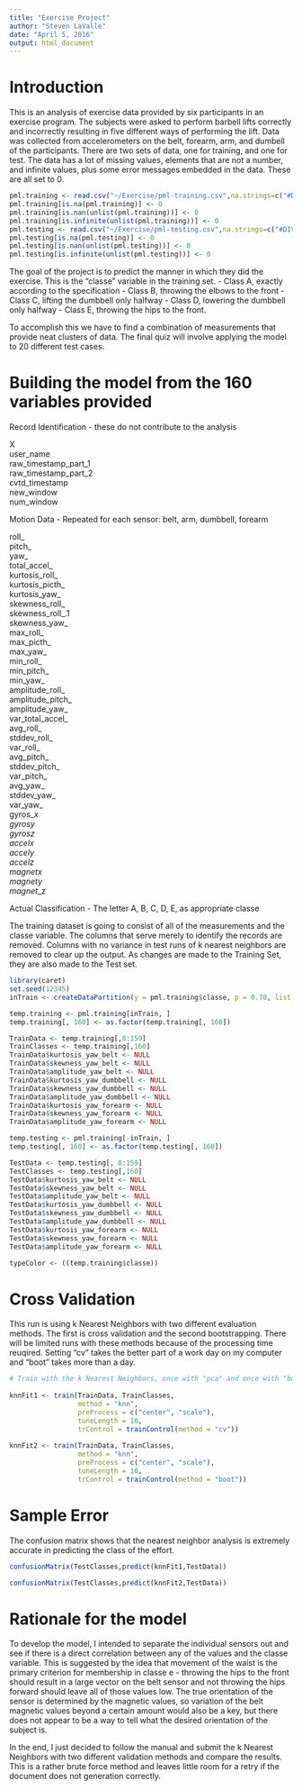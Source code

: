 ```yaml
---
title: "Exercise Project"
author: "Steven LaValle"
date: "April 5, 2016"
output: html_document
---
```

# Introduction

This is an analysis of exercise data provided by six participants in an exercise program.  The subjects were asked to perform barbell lifts correctly and incorrectly resulting in five different ways of performing the lift.  Data was collected from accelerometers on the belt, forearm, arm, and dumbell of the participants.  There are two sets of data, one for training, and one for test.  The data has a lot of missing values, elements that are not a number, and infinite values, plus some error messages embedded in the data.  These are all set to 0.

```r
pml.training <- read.csv("~/Exercise/pml-training.csv",na.strings=c("#DIV/0!","NA"))
pml.training[is.na(pml.training)] <- 0
pml.training[is.nan(unlist(pml.training))] <- 0
pml.training[is.infinite(unlist(pml.training))] <- 0
pml.testing <- read.csv("~/Exercise/pml-testing.csv",na.strings=c("#DIV/0!","NA"))
pml.testing[is.na(pml.testing)] <- 0
pml.testing[is.nan(unlist(pml.testing))] <- 0
pml.testing[is.infinite(unlist(pml.testing))] <- 0

```

The goal of the project is to predict the manner in which they did the exercise. This is the "classe" variable in the training set.
 - Class A, exactly according to the specification
 - Class B, throwing the elbows to the front 
 - Class C, lifting the dumbbell only halfway
 - Class D, lowering the dumbbell only halfway 
 - Class E, throwing the hips to the front.

To accomplish this we have to find a combination of measurements that provide neat clusters of data. The final quiz will involve applying the model to 20 different test cases.


# Building the model from the 160 variables provided

Record Identification - these do not contribute to the analysis

X                        
user_name                
raw_timestamp_part_1    
raw_timestamp_part_2     
cvtd_timestamp           
new_window              
num_window 

Motion Data - Repeated for each sensor: belt, arm, dumbbell, forearm              

roll_<sensor>                
pitch_<sensor>              
yaw_<sensor>                 
total_accel_<sensor>         
kurtosis_roll_<sensor>      
kurtosis_picth_<sensor>      
kurtosis_yaw_<sensor>        
skewness_roll_<sensor>      
skewness_roll_<sensor>.1     
skewness_yaw_<sensor>        
max_roll_<sensor>           
max_picth_<sensor>           
max_yaw_<sensor>             
min_roll_<sensor>           
min_pitch_<sensor>           
min_yaw_<sensor>             
amplitude_roll_<sensor>     
amplitude_pitch_<sensor>     
amplitude_yaw_<sensor>       
var_total_accel_<sensor>    
avg_roll_<sensor>            
stddev_roll_<sensor>         
var_roll_<sensor>           
avg_pitch_<sensor>           
stddev_pitch_<sensor>        
var_pitch_<sensor>          
avg_yaw_<sensor>             
stddev_yaw_<sensor>          
var_yaw_<sensor>            
gyros_<sensor>_x             
gyros_<sensor>_y             
gyros_<sensor>_z            
accel_<sensor>_x             
accel_<sensor>_y             
accel_<sensor>_z            
magnet_<sensor>_x            
magnet_<sensor>_y            
magnet_<sensor>_z
           
Actual Classification - The letter A, B, C, D, E, as appropriate
classe 

The training dataset is going to consist of all of the measurements and the classe variable.  The columns that serve merely to identify the records are removed.  Columns with no variance in test runs of k nearest neighbors are removed to clear up the output.  As changes are made to the Training Set, they are also made to the Test set.

```r
library(caret)
set.seed(12345)
inTrain <- createDataPartition(y = pml.training$classe, p = 0.70, list = FALSE)

temp.training <- pml.training[inTrain, ]
temp.training[, 160] <- as.factor(temp.training[, 160])

TrainData <- temp.training[,8:159]
TrainClasses <- temp.training[,160]
TrainData$kurtosis_yaw_belt <- NULL
TrainData$skewness_yaw_belt <- NULL
TrainData$amplitude_yaw_belt <- NULL
TrainData$kurtosis_yaw_dumbbell <- NULL
TrainData$skewness_yaw_dumbbell <- NULL
TrainData$amplitude_yaw_dumbbell <- NULL
TrainData$kurtosis_yaw_forearm <- NULL
TrainData$skewness_yaw_forearm <- NULL
TrainData$amplitude_yaw_forearm <- NULL

temp.testing <- pml.training[-inTrain, ]
temp.testing[, 160] <- as.factor(temp.testing[, 160])

TestData <- temp.testing[, 8:159]
TestClasses <- temp.testing[,160]
TestData$kurtosis_yaw_belt <- NULL
TestData$skewness_yaw_belt <- NULL
TestData$amplitude_yaw_belt <- NULL
TestData$kurtosis_yaw_dumbbell <- NULL
TestData$skewness_yaw_dumbbell <- NULL
TestData$amplitude_yaw_dumbbell <- NULL
TestData$kurtosis_yaw_forearm <- NULL
TestData$skewness_yaw_forearm <- NULL
TestData$amplitude_yaw_forearm <- NULL

typeColor <- ((temp.training$classe))


```



# Cross Validation

This run is using k Nearest Neighbors with two different evaluation methods.  The first is cross validation and the second bootstrapping.  There will be limited runs with these methods because of the processing time reuqired.  Setting "cv" takes the better part of a work day on my computer and "boot" takes more than a day.

```r
# Train with the k Nearest Neighbors, once with "pca" and once with "bootstrap"
 
knnFit1 <- train(TrainData, TrainClasses,
                 method = "knn",
                 preProcess = c("center", "scale"),
                 tuneLength = 10,
                 trControl = trainControl(method = "cv"))
 
knnFit2 <- train(TrainData, TrainClasses,
                 method = "knn",
                 preProcess = c("center", "scale"),
                 tuneLength = 10, 
                 trControl = trainControl(method = "boot"))

```

# Sample Error

The confusion matrix shows that the nearest neighbor analysis is extremely accurate in predicting the class of the effort.

```r
confusionMatrix(TestClasses,predict(knnFit1,TestData))

confusionMatrix(TestClasses,predict(knnFit2,TestData))


```

# Rationale for the model

To develop the model, I intended to separate the individual sensors out and see if there is a direct correlation between any of the values and the classe variable.  This is suggested by the idea that movement of the waist is the primary criterion for membership in classe e - throwing the hips to the front should result in a large vector on the belt sensor and not throwing the hips forward should leave all of those values low.  The true orientation of the sensor is determined by the magnetic values, so variation of the belt magnetic values beyond a certain amount would also be a key, but there does not appear to be a way to tell what the desired orientation of the subject is.

In the end, I just decided to follow the manual and submit the k Nearest Neighbors with two different validation methods and compare the results.  This is a rather brute force method and leaves little room for a retry if the document does not generation correctly.